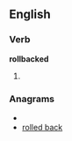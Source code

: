 ==English==

===Verb===
'''rollbacked'''

# {{past of|[[rollback]]}}

===Anagrams===
* {{alphagram|abcdekllor}}
* [[rolled back#English|rolled back]]